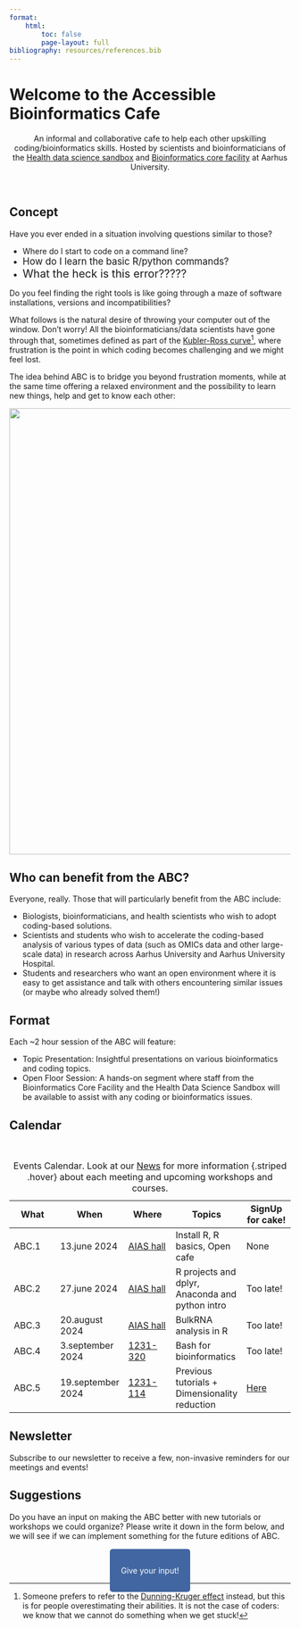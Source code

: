 ```yaml
---
format: 
    html:
        toc: false
        page-layout: full
bibliography: resources/references.bib
---
```


# Welcome to the Accessible Bioinformatics Cafe {.centered}

<div style="text-align: center;">
An informal and collaborative cafe to help each other upskilling coding/bioinformatics skills. Hosted by scientists and bioinformaticians of the [Health data science sandbox](https://hds-sandbox.github.io) and [Bioinformatics core facility](https://biomed.au.dk/bioinformatics-core-facility) at Aarhus University.
</div>


&nbsp;

## Concept

::: {.callout-note appearance="simple" icon="false"}

Have you ever ended in a situation involving questions similar to those?

- <span style="font-size:1em;">Where do I start to code on a command line?</span>
- <span style="font-size:1.2em;"> How do I learn the basic R/python commands?</span>
- <span style="font-size:1.4em;"> What the heck is this error?????</span>

Do you feel finding the right tools is like going through a maze of software installations, versions and incompatibilities?

:::

What follows is the natural desire of throwing your computer out of the window. Don't worry! All the bioinformaticians/data scientists have gone through that, sometimes defined as part of the [Kubler-Ross curve](https://en.wikipedia.org/wiki/Five_stages_of_grief)^[Someone prefers to refer to the [Dunning-Kruger effect](https://en.wikipedia.org/wiki/Dunning%E2%80%93Kruger_effect) instead, but this is for people overestimating their abilities. It is not the case of coders: we know that we cannot do something when we get stuck!], where frustration is the point in which coding becomes challenging and we might feel lost.

The idea behind ABC is to bridge you beyond frustration moments, while at the same time offering a relaxed environment and the possibility to learn new things, help and get to know each other:

![](img/homepage/gifABC.gif){fig-align=center width=800px}


## Who can benefit from the ABC?
 
Everyone, really. Those that will particularly benefit from the ABC include:

- Biologists, bioinformaticians, and health scientists who wish to adopt coding-based solutions.
- Scientists and students who wish to accelerate the coding-based analysis of various types of data (such as OMICs data and other large-scale data) in research across Aarhus University and Aarhus University Hospital.
- Students and researchers who want an open environment where it is easy to get assistance and talk with others encountering similar issues (or maybe who already solved them!)

## Format
 
Each ~2 hour session of the ABC will feature:

- Topic Presentation: Insightful presentations on various bioinformatics and coding topics.
- Open Floor Session: A hands-on segment where staff from the Bioinformatics Core Facility and the Health Data Science Sandbox will be available to assist with any coding or bioinformatics issues.

## Calendar

&nbsp;

| What  | When  | Where | Topics | SignUp for cake! |
|--------|--------|--------|--------|--------|
| ABC.1  | 13.june 2024 | [AIAS hall](https://maps.app.goo.gl/ns3c3PpTyNVqhaENA) | Install R, R basics, Open cafe | None |
| ABC.2  | 27.june 2024 | [AIAS hall](https://maps.app.goo.gl/ns3c3PpTyNVqhaENA) | R projects and dplyr, Anaconda and python intro | Too late! |
| ABC.3  | 20.august 2024 | [AIAS hall](https://maps.app.goo.gl/ns3c3PpTyNVqhaENA) | BulkRNA analysis in R | Too late! |
| ABC.4  | 3.september 2024 | [1231-320](https://maps.app.goo.gl/TKzvmQz1WnSwQUNy5) | Bash for bioinformatics | Too late! |
| ABC.5  | 19.september 2024 | [1231-114](https://maps.app.goo.gl/9CFUe5q83rBK7bQt7) | Previous tutorials + Dimensionality reduction | [Here](https://docs.google.com/forms/d/e/1FAIpQLSeCI0k-mywn_K4IeiGa6qvDxDumHoJt3CA26J0pYQPkw7ZIag/viewform?usp=pp_url&entry.1204655311=Yes) |


: Events Calendar. Look at our [News](./news.qmd) for more information {.striped .hover} about each meeting and upcoming workshops and courses.

## Newsletter

Subscribe to our newsletter to receive a few, non-invasive reminders for our meetings and events!

<div class="ml-embedded" data-form="iGIYwp"></div>

## Suggestions

Do you have an input on making the ABC better with new tutorials or workshops we could organize? Please write it down in the form below, and we will see if we can implement something for the future editions of ABC.

&nbsp;

 <p align="center">
  <a href="https://docs.google.com/forms/d/e/1FAIpQLSeNJlDV8XDyEBSmynFI_TEB1clzsjul41ozpFjZCkdCRXkAsg/viewform?usp=pp_url" style="background-color: #4266A1; color: #FFFFFF; padding: 30px 20px; text-decoration: none; border-radius: 5px;">
    Give your input!
  </a>
</p>